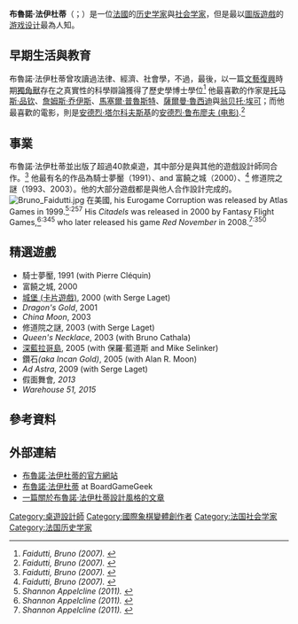 {{roughtranslation|time=2015-11-02T14:48:44+00:00}}
'''布魯諾‧法伊杜蒂'''（{{lang-fr|Bruno Faidutti}}；{{bd|1961年|10月23日}}）是一位[[法國|法國]]的[[历史学家|历史学家]]與[[社会学|社会学家]]，但是最以[[圖版遊戲|圖版遊戲]]的[[游戏设计|游戏设计]]最為人知。

== 早期生活與教育 ==
布魯諾‧法伊杜蒂曾攻讀過法律、經濟、社會學，不過，最後，以一篇[[文藝復興|文藝復興]]時期[[獨角獸|獨角獸]]存在之真實性的科學辯論獲得了歷史學博士學位<ref name="HG"><cite class="citation book" contenteditable="false">Faidutti, Bruno (2007). </cite></ref> 他最喜歡的作家是[[托马斯·品钦|托马斯·品钦]]、[[詹姆斯·乔伊斯|詹姆斯·乔伊斯]]、[[馬塞爾·普魯斯特|馬塞爾·普魯斯特]]、[[薩爾曼·魯西迪|薩爾曼·魯西迪]]與[[翁贝托·埃可|翁贝托·埃可]]；而他最喜歡的電影，則是[[安德烈·塔尔科夫斯基|安德烈·塔尔科夫斯基]]的<span>[[安德烈·鲁布廖夫_(电影)|安德烈·鲁布廖夫 (电影)]]</span>.<ref name="HG"><cite class="citation book" contenteditable="false">Faidutti, Bruno (2007). </cite></ref>

== 事業 ==
布魯諾‧法伊杜蒂並出版了超過40款桌遊，其中部分是與其他的遊戲設計師同合作。<ref name="HG"><cite class="citation book" contenteditable="false">Faidutti, Bruno (2007). </cite></ref> 他最有名的作品為<span>騎士夢靨（</span>1991）、and <span>富饒之城（</span>2000）、<ref name="HG"><cite class="citation book" contenteditable="false">Faidutti, Bruno (2007). </cite></ref> <span>修道院之謎（</span>1993、2003）。他的大部分遊戲都是與他人合作設計完成的。
[[File:Bruno_Faidutti.jpg|thumb]]
在美國, his Eurogame Corruption was released by Atlas Games in 1999.<ref name="designers"><cite class="citation book" contenteditable="false">Shannon Appelcline (2011). </cite></ref><sup class="reference" style="white-space:nowrap;" contenteditable="false"><nowiki>:</nowiki>257</sup> His ''Citadels'' was released in 2000 by Fantasy Flight Games,<ref name="designers"><cite class="citation book" contenteditable="false">Shannon Appelcline (2011). </cite></ref><sup class="reference" style="white-space:nowrap;" contenteditable="false"><nowiki>:</nowiki>345</sup> who later released his game ''Red November'' in 2008.<ref name="designers"><cite class="citation book" contenteditable="false">Shannon Appelcline (2011). </cite></ref><sup class="reference" style="white-space:nowrap;" contenteditable="false"><nowiki>:</nowiki>350</sup>

== 精選遊戲 ==
* <span>騎士夢靨</span>, 1991 (with Pierre Cléquin)
* <span>富饒之城</span>, 2000
* <span>[[城堡_(卡片遊戲)|城堡 (卡片遊戲)]]</span>, 2000 (with Serge Laget)
* ''Dragon's Gold'', 2001
* ''China Moon'', 2003
* <span>修道院之謎</span>, 2003 (with Serge Laget)
* ''Queen's Necklace'', 2003 (with Bruno Cathala)
*[[深藍拉哥島|深藍拉哥島]], 2005 (with 保羅‧藍道斯 and Mike Selinker)
* <span> 鑽石''(aka Incan Gold)''</span>, 2005 (with Alan R. Moon)
* ''Ad Astra'', 2009 (with Serge Laget)
* <span>假面舞會'', 2013''</span>
* ''Warehouse 51, 2015''

== 參考資料 ==
{{Reflist}}

== 外部連結 ==
* [http://www.faidutti.com/blog/ 布魯諾‧法伊杜蒂的官方網站] {{Wayback|url=http://www.faidutti.com/blog/ |date=20210313044124 }}
* [http://www.boardgamegeek.com/designer/125 布魯諾‧法伊杜蒂] {{Wayback|url=http://www.boardgamegeek.com/designer/125 |date=20081216135056 }}<span>   at </span>BoardGameGeek
* [https://web.archive.org/web/20140104204445/http://www.islaythedragon.com/2013/11/the-name-on-box-top-bruno-faidutti.html 一篇關於布魯諾‧法伊杜蒂設計風格的文章]

{{normdaten}}
{{DEFAULTSORT:faidutti}}
[[Category:桌遊設計師|Category:桌遊設計師]]
[[Category:國際象棋變體創作者|Category:國際象棋變體創作者]]
[[Category:法国社会学家|Category:法国社会学家]]
[[Category:法国历史学家|Category:法国历史学家]]